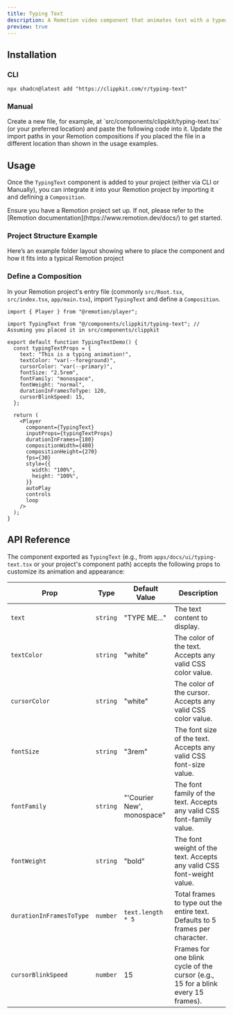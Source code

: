 ```yaml
---
title: Typing Text
description: A Remotion video component that animates text with a typewriter effect.
preview: true
---
```


<ComponentTabs name="typing-text-demo" />

## Installation

### CLI

```package-install
npx shadcn@latest add "https://clippkit.com/r/typing-text"
```

### Manual

<Steps>
  <Step>
    Create a new file, for example, at `src/components/clippkit/typing-text.tsx` (or your preferred location) and paste the following code into it.
    <ComponentSource name="typing-text" />
  </Step>
  <Step>Update the import paths in your Remotion compositions if you placed the file in a different location than shown in the usage examples.</Step>
</Steps>

## Usage

Once the `TypingText` component is added to your project (either via CLI or Manually), you can integrate it into your Remotion project by importing it and defining a `Composition`.

<Callout title="Prerequisite">
  Ensure you have a Remotion project set up. If not, please refer to the
  [Remotion documentation](https://www.remotion.dev/docs/) to get started.
</Callout>

### Project Structure Example

Here’s an example folder layout showing where to place the component and how it fits into a typical Remotion project

<FileWrapper name="typing-text">
  <Files>
    <Folder name="app" defaultOpen>
      <File name="main.tsx" />
    </Folder>
    <Folder name="components" defaultOpen>
      <Folder name="clippkit" defaultOpen>
        <File name="typing-text.tsx" />
      </Folder>
    </Folder>
  </Files>
</FileWrapper>

### Define a Composition

In your Remotion project's entry file (commonly `src/Root.tsx`, `src/index.tsx`, `app/main.tsx`), import `TypingText` and define a `Composition`.

```tsx title="app/main.tsx (or equivalent)"
import { Player } from "@remotion/player";

import TypingText from "@/components/clippkit/typing-text"; // Assuming you placed it in src/components/clippkit

export default function TypingTextDemo() {
  const typingTextProps = {
    text: "This is a typing animation!",
    textColor: "var(--foreground)",
    cursorColor: "var(--primary)",
    fontSize: "2.5rem",
    fontFamily: "monospace",
    fontWeight: "normal",
    durationInFramesToType: 120,
    cursorBlinkSpeed: 15,
  };

  return (
    <Player
      component={TypingText}
      inputProps={typingTextProps}
      durationInFrames={180}
      compositionWidth={480}
      compositionHeight={270}
      fps={30}
      style={{
        width: "100%",
        height: "100%",
      }}
      autoPlay
      controls
      loop
    />
  );
}
```

## API Reference

The component exported as `TypingText` (e.g., from `apps/docs/ui/typing-text.tsx` or your project's component path) accepts the following props to customize its animation and appearance:

| Prop                     | Type     | Default Value              | Description                                                                      |
| ------------------------ | -------- | -------------------------- | -------------------------------------------------------------------------------- |
| `text`                   | `string` | "TYPE ME..."               | The text content to display.                                                     |
| `textColor`              | `string` | "white"                    | The color of the text. Accepts any valid CSS color value.                        |
| `cursorColor`            | `string` | "white"                    | The color of the cursor. Accepts any valid CSS color value.                      |
| `fontSize`               | `string` | "3rem"                     | The font size of the text. Accepts any valid CSS font-size value.                |
| `fontFamily`             | `string` | "'Courier New', monospace" | The font family of the text. Accepts any valid CSS font-family value.            |
| `fontWeight`             | `string` | "bold"                     | The font weight of the text. Accepts any valid CSS font-weight value.            |
| `durationInFramesToType` | `number` | `text.length * 5`          | Total frames to type out the entire text. Defaults to 5 frames per character.    |
| `cursorBlinkSpeed`       | `number` | 15                         | Frames for one blink cycle of the cursor (e.g., 15 for a blink every 15 frames). |
